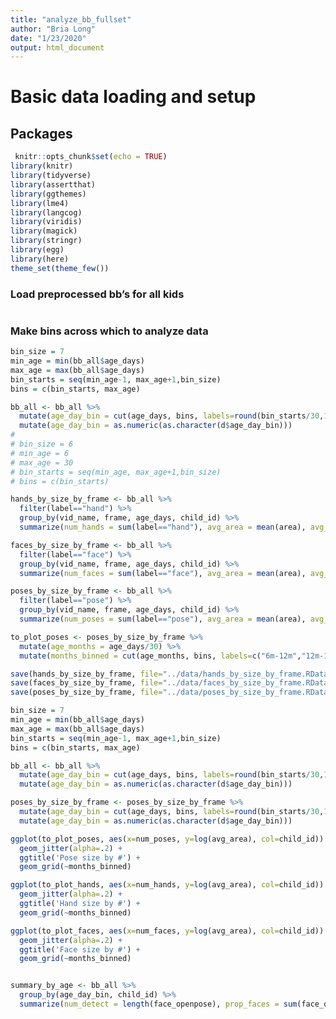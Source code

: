 ```yaml
---
title: "analyze_bb_fullset"
author: "Bria Long"
date: "1/23/2020"
output: html_document
---
```


# Basic data loading and setup
## Packages
```r
 knitr::opts_chunk$set(echo = TRUE)
library(knitr)
library(tidyverse)
library(assertthat)
library(ggthemes)
library(lme4)
library(langcog)
library(viridis)
library(magick)
library(stringr)
library(egg)
library(here)
theme_set(theme_few())
```

### Load preprocessed bb's for all kids
```r

```


### Make bins across which to analyze data
```r
bin_size = 7
min_age = min(bb_all$age_days)
max_age = max(bb_all$age_days)
bin_starts = seq(min_age-1, max_age+1,bin_size)
bins = c(bin_starts, max_age)

bb_all <- bb_all %>%
  mutate(age_day_bin = cut(age_days, bins, labels=round(bin_starts/30,1))) %>%
  mutate(age_day_bin = as.numeric(as.character(d$age_day_bin)))
# 
# bin_size = 6
# min_age = 6
# max_age = 30
# bin_starts = seq(min_age, max_age+1,bin_size)
# bins = c(bin_starts)
```

```r
hands_by_size_by_frame <- bb_all %>%
  filter(label=="hand") %>%
  group_by(vid_name, frame, age_days, child_id) %>%
  summarize(num_hands = sum(label=="hand"), avg_area = mean(area), avg_x = mean(center_x), avg_y = mean(center_y))

faces_by_size_by_frame <- bb_all %>%
  filter(label=="face") %>%
  group_by(vid_name, frame, age_days, child_id) %>%
  summarize(num_faces = sum(label=="face"), avg_area = mean(area), avg_x = mean(center_x), avg_y = mean(center_y))

poses_by_size_by_frame <- bb_all %>%
  filter(label=="pose") %>%
  group_by(vid_name, frame, age_days, child_id) %>%
  summarize(num_poses = sum(label=="pose"), avg_area = mean(area), avg_x = mean(center_x), avg_y = mean(center_y))
```


```r

to_plot_poses <- poses_by_size_by_frame %>%
  mutate(age_months = age_days/30) %>%
  mutate(months_binned = cut(age_months, bins, labels=c("6m-12m","12m-18m","18m-24m","24m-32m")))

save(hands_by_size_by_frame, file="../data/hands_by_size_by_frame.RData")
save(faces_by_size_by_frame, file="../data/faces_by_size_by_frame.RData")
save(poses_by_size_by_frame, file="../data/poses_by_size_by_frame.RData")

```


```r
bin_size = 7
min_age = min(bb_all$age_days)
max_age = max(bb_all$age_days)
bin_starts = seq(min_age-1, max_age+1,bin_size)
bins = c(bin_starts, max_age)

bb_all <- bb_all %>%
  mutate(age_day_bin = cut(age_days, bins, labels=round(bin_starts/30,1))) %>%
  mutate(age_day_bin = as.numeric(as.character(d$age_day_bin)))

poses_by_size_by_frame <- poses_by_size_by_frame %>%
  mutate(age_day_bin = cut(age_days, bins, labels=round(bin_starts/30,1))) %>%
  mutate(age_day_bin = as.numeric(as.character(d$age_day_bin)))

```

```r
ggplot(to_plot_poses, aes(x=num_poses, y=log(avg_area), col=child_id)) +
  geom_jitter(alpha=.2) +
  ggtitle('Pose size by #') +
  geom_grid(~months_binned)

ggplot(to_plot_hands, aes(x=num_hands, y=log(avg_area), col=child_id)) +
  geom_jitter(alpha=.2) +
  ggtitle('Hand size by #') +
  geom_grid(~months_binned)

ggplot(to_plot_faces, aes(x=num_faces, y=log(avg_area), col=child_id)) +
  geom_jitter(alpha=.2) +
  ggtitle('Face size by #') +
  geom_grid(~months_binned)



```



```r
summary_by_age <- bb_all %>%
  group_by(age_day_bin, child_id) %>%
  summarize(num_detect = length(face_openpose), prop_faces = sum(face_openpose) / num_detect,  prop_hands = sum(hand_openpose) / num_detect, face_or_hand = sum(person_openpose)/ num_detect, face_and_hand = sum(both_openpose)/ num_detect) 

```
